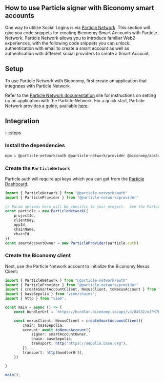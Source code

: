 ## How to use Particle signer with Biconomy smart accounts

One way to utilize Social Logins is via [Particle Network](https://particle.network/). This section will give you code snippets for creating Biconomy Smart Accounts with Particle Network. Particle Network allows you to introduce familiar Web2 experiences, with the following code snippets you can unlock: authentication with email to create a smart account as well as authentication with different social providers to create a Smart Account.

## Setup
To use Particle Network with Biconomy, first create an application that integrates with Particle Network.

Refer to the [Particle Network documentation](https://docs.particle.network/) site for instructions on setting up an application with the Particle Network.
For a quick start, Particle Network provides a guide, available [here](https://docs.particle.network/getting-started/get-started).

## Integration

::::steps

### Install the dependencies

```bash
npm i @particle-network/auth @particle-network/provider @biconomy/abstractjs viem @rhinestone/module-sdk@0.2.3
```

### Create the `ParticleNetwork`
Particle auth will require api keys which you can get from the [Particle Dashboard](https://docs.particle.network/getting-started/dashboard).

```typescript
import { ParticleNetwork } from "@particle-network/auth"
import { ParticleProvider } from "@particle-network/provider"
 
// Param options here will be specific to your project.  See the Particle docs for more info.
const particle = new ParticleNetwork({
	projectId,
	clientKey,
	appId,
	chainName,
	chainId,
})
const smartAccountOwner = new ParticleProvider(particle.auth)

```

### Create the Biconomy client

Next, use the Particle Network account to initialize the Biconomy Nexus Client:

```typescript
import { ParticleNetwork } from "@particle-network/auth"
import { ParticleProvider } from "@particle-network/provider"
import { createSmartAccountClient, NexusClient, toNexusAccount } from "@biconomy/abstractjs"; 
import { baseSepolia } from "viem/chains";
import { http } from "viem";

const main = async () => {
    const bundlerUrl = `https://bundler.biconomy.io/api/v3/84532/nJPK7B3ru.dd7f7861-190d-41bd-af80-6877f74b8f44`

    const nexusClient: NexusClient = createSmartAccountClient({
        chain: baseSepolia,
        account: await toNexusAccount({
            signer: smartAccountOwner,
            chain: baseSepolia,
            transport: http("https://sepolia.base.org"),
        }),
        transport: http(bundlerUrl),
    })

}

main();

```